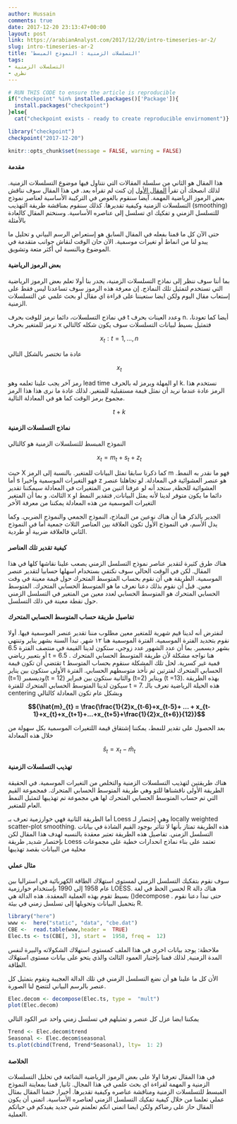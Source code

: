 ```yaml
---
author: Hussain
comments: true
date: 2017-12-20 23:13:47+00:00
layout: post
link: https://arabianAnalyst.com/2017/12/20/intro-timeseries-ar-2/
slug: intro-timeseries-ar-2
title: 'التسلسلات الزمنية : النموذج المبسط'
tags:
- التسلسلات الزمنية
- نظري
---
```


```r
# RUN THIS CODE to ensure the article is reproducible
if("checkpoint" %in% installed.packages()['Package']){
  install.packages("checkpoint")
}else{
  cat("checkpoint exists - ready to create reproducible envirnoment")}

library("checkpoint")
checkpoint("2017-12-20")
```

```r
knitr::opts_chunk$set(message = FALSE, warning = FALSE)
```
#### مقدمة


هذا المقال هو الثاني من سلسلة المقالات التي نتناول فيها موضوع التسلسلات الزمنية. لذلك انصحك أن تقرأ [المقال الأول](http://arabiananalyst.com/2017/12/18/intro-timeseries-ar-1/) إن كنت لم تقرأه بعد. في هذا المقال سوف نناقش بعض الرموز الرياضية المهمة. آيضا سنقوم بالغوص في التركيبة الأساسية لعناصر نموذج التسلسلات الزمنية وكيفية تقديرها. كذلك سنقوم بمناقشة طريقة التهذيب (smoothing) للتسلسل الزمني و تفكيك اي تسلسل إلى عناصره الأساسية. وسنختم المقال كالعادة بالأمثلة

حتى اﻵن كل ما قمنا بفعله في المقال السابق هو إستعراض الرسم البياني و تحليل ما يبدو لنا من انماط أو تغيرات موسمية. اﻵن حان الوقت لنقاش جوانب متقدمة في الموضوع وبالنسبة لي أكثر متعة وتشويق.




#### بعض الرموز الرياضية


بما أننا سوف ننظر إلى نماذج التسلسلات الزمنية، يجدر بنا أولا تعلم بعض الرموز الرياضية التي تستخدم لتمثيل تلك النماذج. إن معرفة هذه الرموز سوف تساعدنا ليس فقط على إستعاب مقال اليوم ولكن ايضا ستعيننا على قراءة اي مقال أو بحث علمي عن التسلسلات الزمنية.

في نماذج التسلسلات، دائما نرمز للوقت بحرف t وعدد العينات بحرف n. أيضا كما تعودنا، نرمز للمتغير بحرف x فتمثيل بسيط لبيانات التسلسلات سوف يكون شكله كالتالي


$$x_{t}: t=1,...,n$$


عادة ما تختصر بالشكل التالي


$$x_{t}$$


رمز آخر يجب علينا تعلمه وهو lead time او المهلة ويرمز له بالحرف k. نستخدم هذا الرمز عادة عندما نريد أن نمثل قيمة مستقبلية للمتغير. لذلك عادة ما نرى هذا هذا الرمز مجموع برمز الوقت كما هو في المعادلة التالية.


$$t+k$$


#### نماذج التسلسلات الزمنية


النموذج المبسط للتسلسلات الزمنية هو كالتالي


$$x_{t}=m_{t}+s_{t}+z_{t}$$


حيث X كما ذكرنا سابقا تمثل البيانات للمتغير. بالنسبة إلى الرمز m فهو ما نقدر به النمط. أما s فهو التغيرات الموسمية وآخيرا z هو عنصر العشوائية في المعادلة. لو تجاهلنا عنصر العشوائية للحظة, ستجد أنه لو عرفنا اثنين من المتغيرات في المعادلة سيمكننا تقدير الثالث. و بما أن المتغير x دائما ما يكون متوفر لدينا ﻷنه يمثل البيانات, فتقدير النمط او التغيرات الموسمية من هذه المعادلة يمكننا من معرفة الأخر

الجدير بالذكر هنا أن هناك نوعين من النماذج، النموذج الجمعي والنموذج الضربي. وكما يدل الأسم، في النموذج الأول تكون العلاقة بين العناصر الثلاث جمعية أما في النموذج الثاني فالعلاقة ضربية أو طردية.









#### كيفية تقدير تلك العناصر


هناك طرق كثيرة لتقدير عناصر نموذج التسلسل الزمني يصعب علينا نقاشها كلها في هذا المقال. لكن في الوقت الحالي سوف نكتفي بستخدام اسهلها حسابيا لتقدير عنصر الموسمية. الطريقة هي أن نقوم بحساب المتوسط المتحرك حول قيمة معينة في وقت معين. قبل أن نقوم بذلك دعنا نعرف ما هو المتوسط الحسابي المتحرك. المتوسط الحسابي المتحرك هو المتوسط الحسابي لعدد معين من المتغير في التسلسل الزمني حول نقطة معينة في ذلك التسلسل.









#### تفاصيل طريقة حساب المتوسط الحسابي المتحرك


لنفترض أنه لدينا قيم شهرية للمتغير معين مطلوب مننا تقدير عنصر الموسمية فيها. أولا نقوم بتحديد الفترة الموسمية. الفترة الموسمية هنا ١٢ شهر. تبدأ السنة بشهر يناير وتنتهي بشهر ديسمبر. بما أن عدد الشهور عدد زوجي، ستكون لدينا القيمة في منتصف الفترة 6.5 أو بتعبير رياضي t = 6.5 . هنا نواجه مشكلة لأن طريقة المتوسط الحسابي المتحرك تقتضي أن تكون قيمة t قمية غير كسرية. لحل تلك المشكلة سنقوم بحساب المتوسط الحسابي المتحرك لفترتين ثم نأخذ متوسطهم الحسابي. الفترة الأولى ستكون بين يناير (t=1) وديسمبر(t = 12) والثانية ستكون بين فبراير (t=2) ويناير (t =13). بهذه الطريقة سيكون لدينا المتوسط الحسابي المتحرك للفترة t = 7. هذه الحيلة الرياضية تعرف بالـ centering وبشكل عام تكون المعادلة كالتالي


**
$${\hat{m}_{t} = \frac{\frac{1}{2}x_{t-6}+x_{t-5}+ ... + x_{t-1}+x_{t}+x_{t+1}+...+x_{t+5}+\frac{1}{2}x_{t+6}}{12}}$$
**


بعد الحصول على تقدير للنمط، يمكننا إشتقاق قيمة اللتغيرات الموسمية بكل سهولة من خلال هذه المعادلة


$$\hat{s}_{t} = x_{t} - \hat{m}_{t}$$


#### تهذيب التسلسلات الزمنية


هناك طريقتين لتهذيب التسلسلات الزمنية والتخلص من التغيرات الموسمية. في الحقيقة الطريقة الأولى ناقشناها للتو وهي طريقة المتوسط الحسابي المتحرك. فمجموعة القيم التي تم حساب المتوسط الحسابي المتحرك لها هي مجموعة تم تهذيبها لتمثيل النمط العام للمتغير.

أما الطريقة الثانية فهي خوارزمية تعرف بـ Loess وهي إختصار لـ locally weighted scatter-plot smoothing. هذه الطريقة تمتاز بأنها لا تتأثر بوجود القيم الشاذة في بيانات التسلسل الزمني. تفاصيل هذه الطريقة تعتبر معقدة بالنسبه لهدف هذا المقال لكن بإختصار شديد, طريقة Loess تعتمد على بناء نماذج انحدارات خطية على مجموعات محلية من البيانات بقصد تهذيبها


#### مثال عملي


سوف نقوم بتفكيك التسلسل الزمني لمستوى استهلاك الطاقة الكهربائية في استراليا بين عام 1958 إلى 1990 بإستخدام خوارزمية LOESS. لحسن الحظ في لغة R هناك دالة بسيط تقوم بهذه العملية المعقدة. هذه الدالة هي ()decompose . حتى نبدأ دعنا نقوم بتحميل البيانات وتحويلها إلى تسلسل زمني في بيئة R.

```r
library("here")
www <-  here("static", "data", "cbe.dat")
CBE <-  read.table(www,header =  TRUE)
Elec.ts <- ts(CBE[, 3], start =  1958, freq =  12)
```

ملاحظة: يوجد بيانات اخرى في هذا الملف كمستوى استهلاك الشكولاته والبيرة لنفس المدة الزمنية, لذلك قمنا بإختيار العمود الثالث والذي يتحو على بيانات مستوى استهلاك الطاقة.

الأن كل ما علينا هو أن نضع التسلسل الزمني في تلك الدالة العجيبة ونقوم بتمثيل كل عنصر بالرسم البياني لتتضح لنا الصورة.

```r
Elec.decom <- decompose(Elec.ts, type =  "mult")
plot(Elec.decom)
```

يمكننا ايضا عزل كل عنصر و تمثيلهم في تسلسل زمني واحد عبر الكود التالي


```r
Trend <- Elec.decom$trend
Seasonal <- Elec.decom$seasonal
ts.plot(cbind(Trend, Trend*Seasonal), lty=  1: 2)
```


#### الخلاصة


في هذا المقال تعرفنا اولا على بعض الرموز الرياضية الشائعة في تحليل التسلسلات الزمنية و المهمة لقراءة اي بحث علمي في هذا المجال. ثانيا, قمنا بمعاينة النموذج المبسط للتسلسلات الزمنية ومناقشة عناصره وكيفية تقديرها. أخيرا, ختمنا المقال بمثال عملي تعلمنا من خلال كيفية تفكيك التسلسل الزمني لعناصره الأساسية. اتمنى أن يكون المقال حاز على رضاكم ولكن ايضا اتمنى انكم تعلمتم شي جديد يفيدكم في حياتكم العملية.
